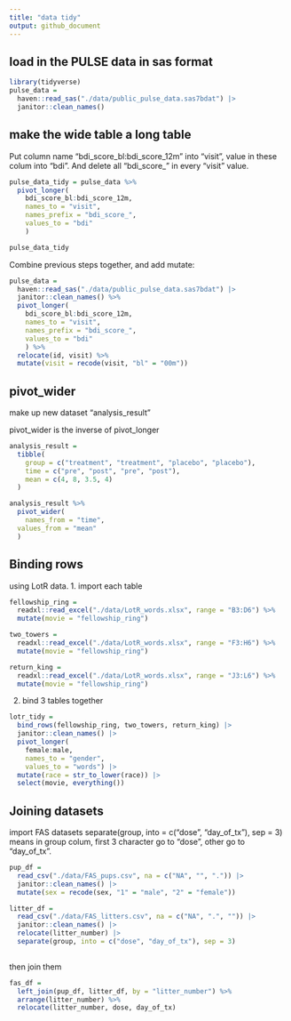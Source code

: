 ```yaml
---
title: "data tidy"
output: github_document
---
```


## load in the PULSE data in sas format
```r
library(tidyverse)
pulse_data = 
  haven::read_sas("./data/public_pulse_data.sas7bdat") |>
  janitor::clean_names()
```

## make the wide table a long table
Put column name "bdi_score_bl:bdi_score_12m" into "visit", value in these colum into "bdi". And delete all "bdi_score_" in every "visit" value.
```r
pulse_data_tidy = pulse_data %>%
  pivot_longer(
    bdi_score_bl:bdi_score_12m,
    names_to = "visit", 
    names_prefix = "bdi_score_",
    values_to = "bdi"
    )

pulse_data_tidy
```

Combine previous steps together, and add mutate:
```r
pulse_data = 
  haven::read_sas("./data/public_pulse_data.sas7bdat") |>
  janitor::clean_names() %>%
  pivot_longer(
    bdi_score_bl:bdi_score_12m,
    names_to = "visit", 
    names_prefix = "bdi_score_",
    values_to = "bdi"
    ) %>%
  relocate(id, visit) %>%
  mutate(visit = recode(visit, "bl" = "00m"))
```

## pivot_wider

make up new dataset "analysis_result"

pivot_wider is the inverse of pivot_longer
```r
analysis_result = 
  tibble(
    group = c("treatment", "treatment", "placebo", "placebo"),
    time = c("pre", "post", "pre", "post"),
    mean = c(4, 8, 3.5, 4)
  )

analysis_result %>% 
  pivot_wider(
    names_from = "time", 
  values_from = "mean"
  )
```

## Binding rows

using LotR data.
1. import each table
```r
fellowship_ring = 
  readxl::read_excel("./data/LotR_words.xlsx", range = "B3:D6") %>%
  mutate(movie = "fellowship_ring")

two_towers = 
  readxl::read_excel("./data/LotR_words.xlsx", range = "F3:H6") %>%
  mutate(movie = "fellowship_ring")

return_king = 
  readxl::read_excel("./data/LotR_words.xlsx", range = "J3:L6") %>%
  mutate(movie = "fellowship_ring")
```
2. bind 3 tables together
```r
lotr_tidy = 
  bind_rows(fellowship_ring, two_towers, return_king) |>
  janitor::clean_names() |>
  pivot_longer(
    female:male,
    names_to = "gender", 
    values_to = "words") |>
  mutate(race = str_to_lower(race)) |> 
  select(movie, everything()) 

```

## Joining datasets
import FAS datasets
separate(group, into = c("dose", "day_of_tx"), sep = 3) means in group colum, first 3 character go to "dose", other go to "day_of_tx".
```r
pup_df = 
  read_csv("./data/FAS_pups.csv", na = c("NA", "", ".")) |>
  janitor::clean_names() |>
  mutate(sex = recode(sex, "1" = "male", "2" = "female")) 

litter_df = 
  read_csv("./data/FAS_litters.csv", na = c("NA", ".", "")) |>
  janitor::clean_names() |>
  relocate(litter_number) |>
  separate(group, into = c("dose", "day_of_tx"), sep = 3) 
  
```
then join them
```r
fas_df = 
  left_join(pup_df, litter_df, by = "litter_number") %>%
  arrange(litter_number) %>%
  relocate(litter_number, dose, day_of_tx)
```

